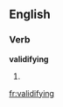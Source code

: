 ==English==

===Verb===
'''validifying'''

# {{present participle of|[[validify]]}}

[[fr:validifying]]